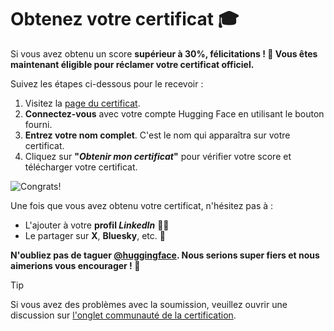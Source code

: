 # Obtenez votre certificat 🎓

Si vous avez obtenu un score **supérieur à 30%, félicitations ! 👏 Vous êtes maintenant éligible pour réclamer votre certificat officiel.**

Suivez les étapes ci-dessous pour le recevoir :

1. Visitez la [page du certificat](https://huggingface.co/spaces/agents-course/Unit4-Final-Certificate).
2. **Connectez-vous** avec votre compte Hugging Face en utilisant le bouton fourni.
3. **Entrez votre nom complet**. C'est le nom qui apparaîtra sur votre certificat.
4. Cliquez sur **"*Obtenir mon certificat*"** pour vérifier votre score et télécharger votre certificat.

<img src="https://huggingface.co/datasets/agents-course/course-images/resolve/main/en/unit4/congrats.png" alt="Congrats!" />

Une fois que vous avez obtenu votre certificat, n'hésitez pas à :
- L'ajouter à votre **profil *LinkedIn*** 🧑‍💼  
- Le partager sur **X**, **Bluesky**, etc. 🎉

**N'oubliez pas de taguer [@huggingface](https://huggingface.co/huggingface). Nous serions super fiers et nous aimerions vous encourager ! 🤗**

> [!TIP]
> Si vous avez des problèmes avec la soumission, veuillez ouvrir une discussion sur [l'onglet communauté de la certification](https://huggingface.co/spaces/agents-course/Unit4-Final-Certificate/discussions).